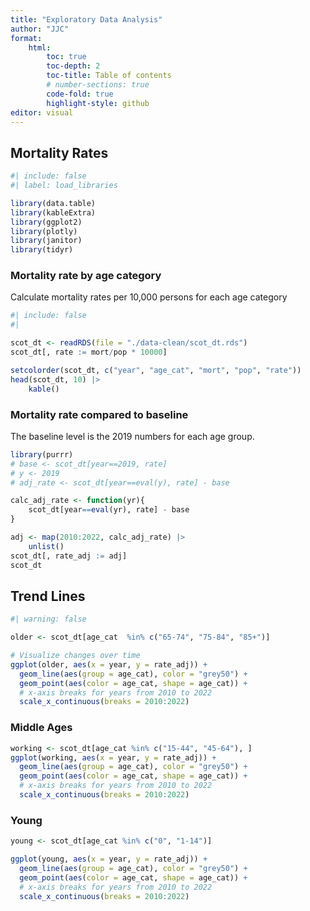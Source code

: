 ```yaml
---
title: "Exploratory Data Analysis"
author: "JJC"
format: 
    html:
        toc: true
        toc-depth: 2
        toc-title: Table of contents
        # number-sections: true
        code-fold: true
        highlight-style: github
editor: visual
---
```


## Mortality Rates

```r
#| include: false
#| label: load_libraries

library(data.table)
library(kableExtra)
library(ggplot2)
library(plotly)
library(janitor)
library(tidyr)
```

### Mortality rate by age category

Calculate mortality rates per 10,000 persons for each age category

```r
#| include: false
#| 

scot_dt <- readRDS(file = "./data-clean/scot_dt.rds")
scot_dt[, rate := mort/pop * 10000]

setcolorder(scot_dt, c("year", "age_cat", "mort", "pop", "rate"))
head(scot_dt, 10) |> 
    kable()
```

### Mortality rate compared to baseline

The baseline level is the 2019 numbers for each age group.

```r

library(purrr)
# base <- scot_dt[year==2019, rate]
# y <- 2019
# adj_rate <- scot_dt[year==eval(y), rate] - base

calc_adj_rate <- function(yr){
    scot_dt[year==eval(yr), rate] - base
}

adj <- map(2010:2022, calc_adj_rate) |> 
    unlist()
scot_dt[, rate_adj := adj]
scot_dt
```

## Trend Lines

```r
#| warning: false

older <- scot_dt[age_cat  %in% c("65-74", "75-84", "85+")]

# Visualize changes over time
ggplot(older, aes(x = year, y = rate_adj)) +
  geom_line(aes(group = age_cat), color = "grey50") +
  geom_point(aes(color = age_cat, shape = age_cat)) +
  # x-axis breaks for years from 2010 to 2022
  scale_x_continuous(breaks = 2010:2022) 
```

### Middle Ages

```r

working <- scot_dt[age_cat %in% c("15-44", "45-64"), ]
ggplot(working, aes(x = year, y = rate_adj)) +
  geom_line(aes(group = age_cat), color = "grey50") +
  geom_point(aes(color = age_cat, shape = age_cat)) +
  # x-axis breaks for years from 2010 to 2022
  scale_x_continuous(breaks = 2010:2022) 

```

### Young

```r

young <- scot_dt[age_cat %in% c("0", "1-14")]

ggplot(young, aes(x = year, y = rate_adj)) +
  geom_line(aes(group = age_cat), color = "grey50") +
  geom_point(aes(color = age_cat, shape = age_cat)) +
  # x-axis breaks for years from 2010 to 2022
  scale_x_continuous(breaks = 2010:2022) 
```
